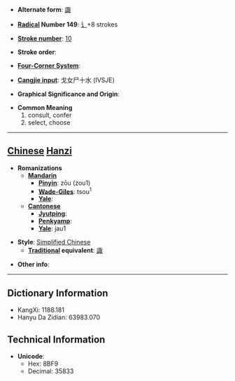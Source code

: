* '''Alternate form''': [[諏]]

* '''[[Wiktionary:Chinese radical index| Radical]] Number 149''': [[Wiktionary:Chinese radical index 讠|讠]]+8 strokes

* '''[[Wiktionary:Chinese total strokes index|Stroke number]]''': [[Wiktionary:Chinese total strokes index 10|10]]

* '''Stroke order''': 

* '''[[Wiktionary:Chinese four corner index|Four-Corner System]]''': 

* '''[[Wiktionary:Chinese Cangjie index|Cangjie input]]''': 戈女尸十水 (IVSJE)

* '''Graphical Significance and Origin''': 

* '''Common Meaning'''
*#consult, confer
*# select, choose


----

== [[Chinese]] [[Hanzi]] ==

* '''Romanizations'''
** '''[[Mandarin]]'''
*** '''[[Pinyin]]''': zōu (zou1)
*** '''[[Wade-Giles]]''': tsou<sup>1</sup>
*** '''[[Yale]]''': 
** '''[[Cantonese]]'''
*** '''[[Jyutping]]''':
*** '''[[Penkyamp]]''': 
*** '''[[Yale]]''': jau1

* '''Style''': [[Simplified Chinese]] 
** '''[[Traditional Chinese|Traditional]] equivalent''': [[諏]]

* '''Other info''': 

----

== Dictionary Information ==

* KangXi: 1188.181
* Hanyu Da Zidian: 63983.070

== Technical Information ==

* '''Unicode''':
** Hex: 8BF9
** Decimal: 35833